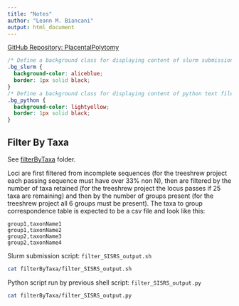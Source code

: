 ```yaml
---
title: "Notes"
author: "Leann M. Biancani"
output: html_document
---
```

[GitHub Repository: PlacentalPolytomy](https://github.com/LMBiancani/PlacentalPolytomy)

```css
/* Define a background class for displaying content of slurm submission text files */
.bg_slurm {
  background-color: aliceblue;
  border: 1px solid black;
}
/* Define a background class for displaying content of python text files */
.bg_python {
  background-color: lightyellow;
  border: 1px solid black;
}
```

## Filter By Taxa
See [filterByTaxa](https://github.com/LMBiancani/PlacentalPolytomy/filterByTaxa) folder.

Loci are first filtered from incomplete sequences (for the treeshrew project each passing sequence must have over 33% non N), then are filtered by the number of taxa retained (for the treeshrew project the locus passes if 25 taxa are remaining) and then by the number of groups present (for the treeshrew project all 6 groups must be present).
The taxa to group correspondence table is expected to be a csv file and look like this:
```
group1,taxonName1
group1,taxonName2
group2,taxonName3
group2,taxonName4
```

Slurm submission script: ```filter_SISRS_output.sh``` 
```bash
cat filterByTaxa/filter_SISRS_output.sh
```
Python script run by previous shell script: ```filter_SISRS_output.py```
```bash
cat filterByTaxa/filter_SISRS_output.py
```
